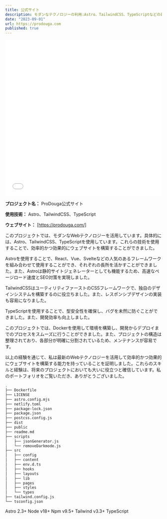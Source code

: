 ```yaml
---
title: 公式サイト
description: モダンなテクノロジーの利用:Astro、TailwindCSS、TypeScriptなどの最新のWebテクノロジーを活用しています。
date: "2023-09-01"
url: https://prodouga.com
published: true  
---
```


<iframe width="100%" height="500" src="//prodouga.com" allowfullscreen="allowfullscreen" allowpaymentrequest frameborder="0"></iframe>

**プロジェクト名：** ProDouga公式サイト

**使用技術：** Astro、TailwindCSS、TypeScript

**ウェブサイト：** [https://prodouga.com/]

このプロジェクトでは、モダンなWebテクノロジーを活用しています。具体的には、Astro、TailwindCSS、TypeScriptを使用しています。これらの技術を使用することで、効率的かつ効果的にウェブサイトを構築することができました。

Astroを使用することで、React、Vue、Svelteなどの人気のあるフレームワークを組み合わせて使用することができ、それぞれの長所を活かすことができました。また、Astroは静的サイトジェネレーターとしても機能するため、高速なページロード速度とSEO対策を実現しました。

TailwindCSSはユーティリティファーストのCSSフレームワークで、独自のデザインシステムを構築するのに役立ちました。また、レスポンシブデザインの実装も容易になりました。

TypeScriptを使用することで、型安全性を確保し、バグを未然に防ぐことができました。また、開発効率も向上しました。

このプロジェクトでは、Dockerを使用して環境を構築し、開発からデプロイまでのプロセスをスムーズに行うことができました。また、プロジェクトの構造は整理されており、各部分が明確に分割されているため、メンテナンスが容易です。

以上の経験を通じて、私は最新のWebテクノロジーを活用して効率的かつ効果的にウェブサイトを構築する能力を持っていることを証明しました。これらのスキルと経験は、将来のプロジェクトにおいても大いに役立つと確信しています。私のポートフォリオをご覧いただき、ありがとうございました。

```bash
.
├── Dockerfile
├── LICENSE
├── astro.config.mjs
├── netlify.toml
├── package-lock.json
├── package.json
├── postcss.config.js
├── dist
├── public
├── readme.md
├── scripts
│   ├── jsonGenerator.js
│   └── removeDarkmode.js
├── src
│   ├── config
│   ├── content
│   ├── env.d.ts
│   ├── hooks
│   ├── layouts
│   ├── lib
│   ├── pages
│   ├── styles
│   └── types
├── tailwind.config.js
└── tsconfig.json
```

Astro 2.3+
Node v18+
Npm v9.5+
Tailwind v3.3+
TypeScript